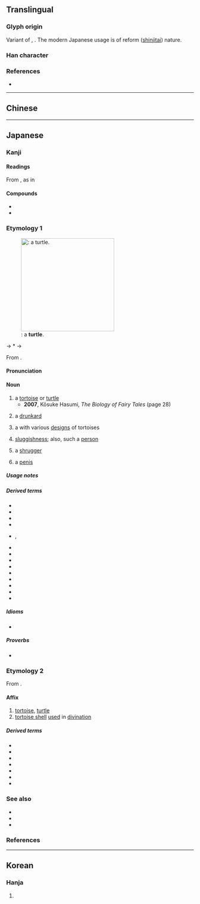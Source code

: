 {{also|龜}}
{{character info}}
<!-- may be replaced by zh-forms -->
==Translingual==
{{stroke order|strokes=11|type=animate}}
{{Han simplified forms|龜|亀|龟}}

===Glyph origin===
Variant of {{l|mul|龜}}, {{Han simp|龜|nocap=1}}. The modern Japanese usage is of reform ([[shinjitai]]) nature.

===Han character===
{{Han char|rn=213|rad=亀|as=0|sn=11|var=2|four=27716|canj=NWLU|ids=⿻龟日}}

===References===
* {{Han ref|kx=0142.281|dkj=00210|hdz=80010.190|uh=4E80|ud=20096}}

----

==Chinese==
{{zh-see|龜|v}}

----

==Japanese==
{{ja-kanji forms|亀|龜}}

===Kanji===
{{ja-kanji|grade=c|rs=乙10|kyu=龜}}

====Readings====
{{ja-readings
|goon=き
|kanon=き
|kun=かめ-
|nanori=あま, すすむ, ひさ, ひさし
}}
From {{cog|ltc|-}} {{ltc-l|龜|id=2}}, as in {{m|ja|亀茲|tr=Kyūji}}
{{ja-readings
|goon=く
|kanon=きゅう<きう
}}<!--
{{ja-readings
|goon=こん
|kanon=きん
}}-->

====Compounds====
* {{ja-r|神%亀|^じん%き}}
* {{ja-r|金亀子|コガネムシ}}

===Etymology 1===
{{ja-kanjitab|yomi=k|かめ}}
[[File:Sea Turtle side - Churaumi Aquarium.jpg|thumb|250px|{{m|ja|亀|tr=kame}}: a '''turtle'''.]]

{{IPAfont|⟨kame<sub>2</sub>⟩}} → *{{IPAchar|/kaməɨ/}} → {{IPAchar|/kame/}}

From {{inh|ja|ojp|sort=かめ|-}}.

====Pronunciation====
{{ja-pron|かめ|acc=1|acc_ref=DJR,NHK}}

====Noun====
{{ja-noun|kyu=龜|かめ|カメ}}

# a [[tortoise]] or [[turtle]] {{gl|[[land]] or [[marine]] [[reptile]] with a [[shell]]}}
#* '''2007''', Kōsuke Hasumi, ''The Biology of Fairy Tales'' (page 28)
#*: {{ja-usex|休んで負けてしまったウサギと休まず走って勝利した'''カメ'''。|やすんで まけて しまった ウサギ と やすまず はしって しょうり した '''カメ'''。|The '''tortoise''' that ran without resting and won, and the hare that rested and lost.}}
# {{lb|ja|sort=かめ|by extension|figurative|as [[turtle]]s are thought to be [[good]] [[drinker]]s}} a [[drunkard]]
# a {{m|ja|家紋|tr=kamon||[[family]] [[crest]]}} with various [[design]]s of tortoises
# {{lb|ja|figurative}} [[sluggishness]]; also, such a [[person]]
# a [[shrugger]]
# {{lb|ja|sort=かめ|slang|as it [[resemble]]s a turtle's [[neck]]}} a [[penis]]

=====Usage notes=====
{{U:ja:biology|カメ}}

=====Derived terms=====
{{der-top3}}
* {{ja-r|亀%卜|かめ%うら}}
* {{ja-r|亀 鳴く|かめ なく}}
* {{ja-r|亀の子|かめ の こ}}
* {{ja-r|亀の甲|かめ の こう}}
* {{ja-r|亀の手|かめ の て|rom=-}}, {{ja-r|石蜐|カメ ノ テ}}
* {{ja-r|がめ}}
* {{ja-r|石%亀|イシ%ガメ}}
* {{ja-r|海%亀|ウミ%ガメ}}
* {{ja-r|阿%亀|お%かめ}}
* {{ja-r|神%亀|しん%かめ}}
* {{ja-r|銭%亀|ゼニ%ガメ}}
* {{ja-r|鶴%亀|つる%かめ}}
* {{ja-r|出歯%亀|でば%かめ}}
* {{ja-r|花%亀%虫|ハナ%ガメ%ムシ}}
{{der-bottom}}

=====Idioms=====
* {{ja-r|亀の年を鶴が羨む|かめ の とし を つる が うらやむ}}

=====Proverbs=====
* {{ja-r|鶴は千%年%亀は万%年|つる は せん%ねん% かめ は まん%ねん}}

===Etymology 2===
{{ja-kanjitab|yomi=o|き}}

From {{der|ja|ltc|sort=き|-}} {{ltc-l|龜|id=1}}.

====Affix====
{{ja-pos|affix|kyu=龜|き}}

# [[tortoise]], [[turtle]]
# [[tortoise shell]] [[use]]d in [[divination]]

=====Derived terms=====
{{der-top3}}
* {{ja-r|亀%鑑|き%かん}}
* {{ja-r|亀%甲|きっ%こう}}
* {{ja-r|亀%頭|き%とう}}
* {{ja-r|亀%卜|き%ぼく}}
* {{ja-r|亀%裂|き%れつ}}
* {{ja-r|神%亀|しん%き}}
* {{ja-r|盲%亀|もう%き}}
{{der-bottom}}

===See also===
* {{ja-r|タートル}}
* {{ja-r|トータス}}
* {{ja-r|鼈|スッポン}}

===References===
<references/>

----

==Korean==

===Hanja===
{{ko-hanja|hangeul=[[귀]], [[균]]|rv=gwi, gyun|mr=kwi, kyun}}

# {{rfdef|ko|sort=龜00}}

[[Category:CJKV radicals| ]]